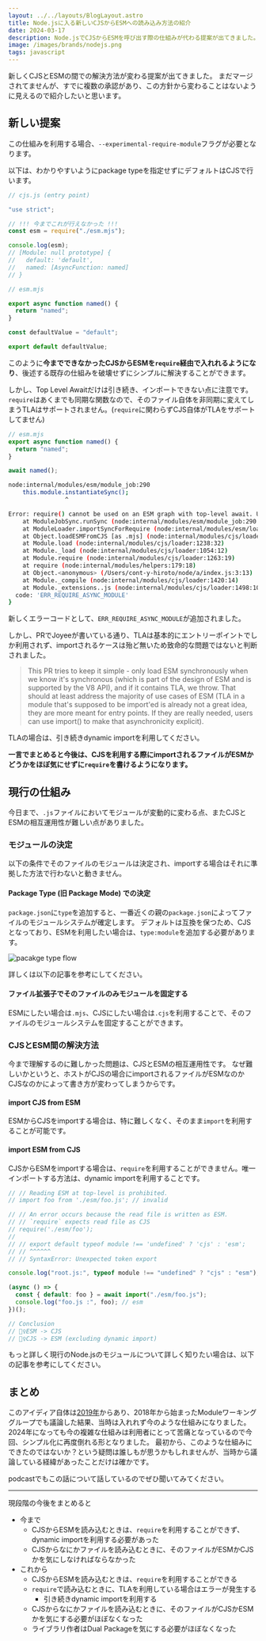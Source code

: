 ```yaml
---
layout: ../../layouts/BlogLayout.astro
title: Node.jsに入る新しいCJSからESMへの読み込み方法の紹介
date: 2024-03-17
description: Node.jsでCJSからESMを呼び出す際の仕組みが代わる提案が出てきました。この記事ではその提案について紹介します
image: /images/brands/nodejs.png
tags: javascript
---
```



新しくCJSとESMの間での解決方法が変わる提案が出てきました。
まだマージされてませんが、すでに複数の承認があり、この方針から変わることはないように見えるので紹介したいと思います。

<OG url="https://github.com/nodejs/node/pull/51977" />

## 新しい提案

この仕組みを利用する場合、`--experimental-require-module`フラグが必要となります。

以下は、わかりやすいようにpackage typeを指定せずにデフォルトはCJSで行います。

```js
// cjs.js (entry point)

"use strict";

// !!! 今までこれが行えなかった !!!
const esm = require("./esm.mjs");

console.log(esm);
// [Module: null prototype] {
//   default: 'default',
//   named: [AsyncFunction: named]
// }
```

```js
// esm.mjs

export async function named() {
  return "named";
}

const defaultValue = "default";

export default defaultValue;
```

このように**今までできなかったCJSからESMを`require`経由で入れれるようになり**、後述する既存の仕組みを破壊せずにシンプルに解決することができます。

しかし、Top Level Awaitだけは引き続き、インポートできない点に注意です。
`require`はあくまでも同期な関数なので、そのファイル自体を非同期に変えてしまうTLAはサポートされません。(`require`に関わらずCJS自体がTLAをサポートしてません)

```js
// esm.mjs
export async function named() {
  return "named";
}

await named();
```

```sh
node:internal/modules/esm/module_job:290
    this.module.instantiateSync();
                ^

Error: require() cannot be used on an ESM graph with top-level await. Use import() instead. To see where the top-level await comes from, use --experimental-print-required-tla.
    at ModuleJobSync.runSync (node:internal/modules/esm/module_job:290:17)
    at ModuleLoader.importSyncForRequire (node:internal/modules/esm/loader:301:16)
    at Object.loadESMFromCJS [as .mjs] (node:internal/modules/cjs/loader:1289:32)
    at Module.load (node:internal/modules/cjs/loader:1238:32)
    at Module._load (node:internal/modules/cjs/loader:1054:12)
    at Module.require (node:internal/modules/cjs/loader:1263:19)
    at require (node:internal/modules/helpers:179:18)
    at Object.<anonymous> (/Users/cont-y-hiroto/node/a/index.js:3:13)
    at Module._compile (node:internal/modules/cjs/loader:1420:14)
    at Module._extensions..js (node:internal/modules/cjs/loader:1498:10) {
  code: 'ERR_REQUIRE_ASYNC_MODULE'
}
```

新しくエラーコードとして、`ERR_REQUIRE_ASYNC_MODULE`が追加されました。

しかし、PRでJoyeeが書いている通り、TLAは基本的にエントリーポイントでしか利用されず、importされるケースは殆ど無いため致命的な問題ではないと判断されました。

> This PR tries to keep it simple - only load ESM synchronously when we know it's synchronous (which is part of the design of ESM and is supported by the V8 API), and if it contains TLA, we throw. That should at least address the majority of use cases of ESM (TLA in a module that's supposed to be import'ed is already not a great idea, they are more meant for entry points. If they are really needed, users can use import() to make that asynchronicity explicit).

TLAの場合は、引き続きdynamic importを利用してください。

**一言でまとめると今後は、CJSを利用する際にimportされるファイルがESMかどうかをほぼ気にせずに`require`を書けるようになります。**

## 現行の仕組み

今日まで、`.js`ファイルにおいてモジュールが変動的に変わる点、またCJSとESMの相互運用性が難しい点がありました。

### モジュールの決定

以下の条件でそのファイルのモジュールは決定され、importする場合はそれに準拠した方法で行わないと動きません。

#### Package Type (旧 Package Mode) での決定

`package.json`に`type`を追加すると、一番近くの親の`package.json`によってファイルのモジュールシステムが確定します。
デフォルトは互換を保つため、CJSとなっており、ESMを利用したい場合は、`type:module`を追加する必要があります。

![pacakge type flow](../../assets/images/blog/nodejs-new-module-algorithm/flow.png)

詳しくは以下の記事を参考にしてください。

<OG url="https://hiroppy.me/blog/nodejs-experimental-modules" />

#### ファイル拡張子でそのファイルのみモジュールを固定する

ESMにしたい場合は`.mjs`、CJSにしたい場合は`.cjs`を利用することで、そのファイルのモジュールシステムを固定することができます。

### CJSとESM間の解決方法

今まで理解するのに難しかった問題は、CJSとESMの相互運用性です。
なぜ難しいかというと、ホストがCJSの場合にimportされるファイルがESMなのかCJSなのかによって書き方が変わってしまうからです。

#### import CJS from ESM

ESMからCJSをimportする場合は、特に難しくなく、そのまま`import`を利用することが可能です。

#### import ESM from CJS

CJSからESMをimportする場合は、`require`を利用することができません。唯一インポートする方法は、dynamic importを利用することです。

```js
// // Reading ESM at top-level is prohibited.
// import foo from './esm/foo.js'; // invalid

// // An error occurs because the read file is written as ESM.
// // `require` expects read file as CJS
// require('./esm/foo');
//
// // export default typeof module !== 'undefined' ? 'cjs' : 'esm';
// // ^^^^^^
// // SyntaxError: Unexpected token export

console.log("root.js:", typeof module !== "undefined" ? "cjs" : "esm"); // cjs

(async () => {
  const { default: foo } = await import("./esm/foo.js");
  console.log("foo.js :", foo); // esm
})();

// Conclusion
// 🙆‍♀️ESM -> CJS
// 🙅‍♀️CJS -> ESM (excluding dynamic import)
```

もっと詳しく現行のNode.jsのモジュールについて詳しく知りたい場合は、以下の記事を参考にしてください。

<OG url="https://hiroppy.me/blog/node-esm" />

## まとめ

このアイディア自体は[2019年](https://github.com/nodejs/node/issues/49450)からあり、2018年から始まったModuleワーキンググループでも議論した結果、当時は入れれず今のような仕組みになりました。
2024年になっても今の複雑な仕組みは利用者にとって苦痛となっているので今回、シンプル化に再度倒れる形となりました。
最初から、このような仕組みにできたのではないか？という疑問は誰しもが思うかもしれませんが、当時から議論している経緯があったことだけは確かです。

podcastでもこの話について話しているのでぜひ聞いてみてください。

<OG url="https://mozaic.fm/episodes/144/monthly-ecosystem-202403.html" />

---

現段階の今後をまとめると

- 今まで
  - CJSからESMを読み込むときは、`require`を利用することができず、dynamic importを利用する必要があった
  - CJSからなにかファイルを読み込むときに、そのファイルがESMかCJSかを気にしなければならなかった
- これから
  - CJSからESMを読み込むときは、`require`を利用することができる
  - `require`で読み込むときに、TLAを利用している場合はエラーが発生する
    - 引き続きdynamic importを利用する
  - CJSからなにかファイルを読み込むときに、そのファイルがCJSかESMかを気にする必要がほぼなくなった
  - ライブラリ作者はDual Packageを気にする必要がほぼなくなった
